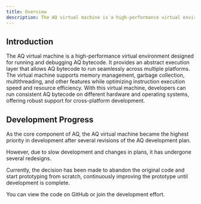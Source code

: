 ```yaml
---
title: Overview  
description: The AQ virtual machine is a high-performance virtual environment designed for running and debugging AQ bytecode. It provides an abstract execution layer that allows AQ bytecode to run seamlessly across multiple platforms. The virtual machine supports memory management, garbage collection, multithreading, and other features while optimizing instruction execution speed and resource efficiency. With this virtual machine, developers can run consistent AQ bytecode on different hardware and operating systems, offering robust support for cross-platform development.
---
```


## Introduction
The AQ virtual machine is a high-performance virtual environment designed for running and debugging AQ bytecode. It provides an abstract execution layer that allows AQ bytecode to run seamlessly across multiple platforms. The virtual machine supports memory management, garbage collection, multithreading, and other features while optimizing instruction execution speed and resource efficiency. With this virtual machine, developers can run consistent AQ bytecode on different hardware and operating systems, offering robust support for cross-platform development.<br/>

## Development Progress
As the core component of AQ, the AQ virtual machine became the highest priority in development after several revisions of the AQ development plan.<br/>

However, due to slow development and changes in plans, it has undergone several redesigns.<br/>

Currently, the decision has been made to abandon the original code and start prototyping from scratch, continuously improving the prototype until development is complete.<br/>

You can view the code on GitHub or join the development effort.<br/>